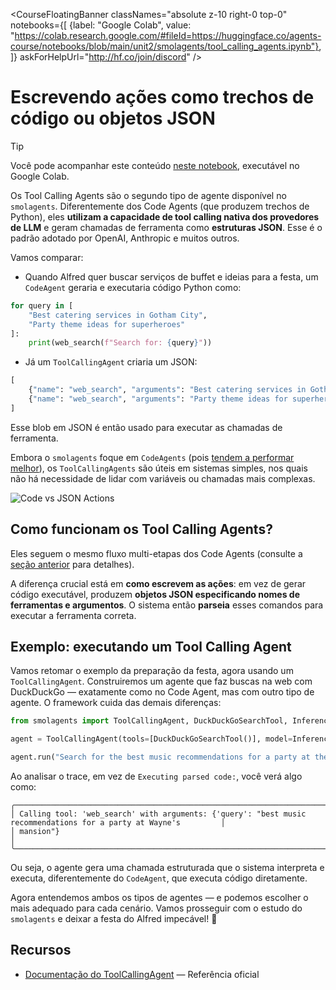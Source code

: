 <CourseFloatingBanner 
  classNames="absolute z-10 right-0 top-0"
  notebooks={[
    {label: "Google Colab", value: "https://colab.research.google.com/#fileId=https://huggingface.co/agents-course/notebooks/blob/main/unit2/smolagents/tool_calling_agents.ipynb"},
]}
askForHelpUrl="http://hf.co/join/discord" />

# Escrevendo ações como trechos de código ou objetos JSON

> [!TIP]
> Você pode acompanhar este conteúdo <a href="https://huggingface.co/agents-course/notebooks/blob/main/unit2/smolagents/tool_calling_agents.ipynb" target="_blank">neste notebook</a>, executável no Google Colab.

Os Tool Calling Agents são o segundo tipo de agente disponível no `smolagents`. Diferentemente dos Code Agents (que produzem trechos de Python), eles **utilizam a capacidade de tool calling nativa dos provedores de LLM** e geram chamadas de ferramenta como **estruturas JSON**. Esse é o padrão adotado por OpenAI, Anthropic e muitos outros.

Vamos comparar:

- Quando Alfred quer buscar serviços de buffet e ideias para a festa, um `CodeAgent` geraria e executaria código Python como:

```python
for query in [
    "Best catering services in Gotham City", 
    "Party theme ideas for superheroes"
]:
    print(web_search(f"Search for: {query}"))
```

- Já um `ToolCallingAgent` criaria um JSON:

```python
[
    {"name": "web_search", "arguments": "Best catering services in Gotham City"},
    {"name": "web_search", "arguments": "Party theme ideas for superheroes"}
]
```

Esse blob em JSON é então usado para executar as chamadas de ferramenta.

Embora o `smolagents` foque em `CodeAgents` (pois [tendem a performar melhor](https://huggingface.co/papers/2402.01030)), os `ToolCallingAgents` são úteis em sistemas simples, nos quais não há necessidade de lidar com variáveis ou chamadas mais complexas.

![Code vs JSON Actions](https://huggingface.co/datasets/huggingface/documentation-images/resolve/main/transformers/code_vs_json_actions.png)

## Como funcionam os Tool Calling Agents?

Eles seguem o mesmo fluxo multi-etapas dos Code Agents (consulte a [seção anterior](./code_agents) para detalhes).

A diferença crucial está em **como escrevem as ações**: em vez de gerar código executável, produzem **objetos JSON especificando nomes de ferramentas e argumentos**. O sistema então **parseia** esses comandos para executar a ferramenta correta.

## Exemplo: executando um Tool Calling Agent

Vamos retomar o exemplo da preparação da festa, agora usando um `ToolCallingAgent`. Construiremos um agente que faz buscas na web com DuckDuckGo — exatamente como no Code Agent, mas com outro tipo de agente. O framework cuida das demais diferenças:

```python
from smolagents import ToolCallingAgent, DuckDuckGoSearchTool, InferenceClientModel

agent = ToolCallingAgent(tools=[DuckDuckGoSearchTool()], model=InferenceClientModel())

agent.run("Search for the best music recommendations for a party at the Wayne's mansion.")
```

Ao analisar o trace, em vez de `Executing parsed code:`, você verá algo como:

```
╭─────────────────────────────────────────────────────────────────────────────────────────────────────────────────╮
│ Calling tool: 'web_search' with arguments: {'query': "best music recommendations for a party at Wayne's         │
│ mansion"}                                                                                                       │
╰─────────────────────────────────────────────────────────────────────────────────────────────────────────────────╯
```

Ou seja, o agente gera uma chamada estruturada que o sistema interpreta e executa, diferentemente do `CodeAgent`, que executa código diretamente.

Agora entendemos ambos os tipos de agentes — e podemos escolher o mais adequado para cada cenário. Vamos prosseguir com o estudo do `smolagents` e deixar a festa do Alfred impecável! 🎉

## Recursos

- [Documentação do ToolCallingAgent](https://huggingface.co/docs/smolagents/v1.8.1/en/reference/agents#smolagents.ToolCallingAgent) — Referência oficial

